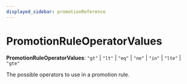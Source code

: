 ```yaml
---
displayed_sidebar: promotionReference
---
```



# PromotionRuleOperatorValues

 **PromotionRuleOperatorValues**: `"gt"` \| `"lt"` \| `"eq"` \| `"ne"` \| `"in"` \| `"lte"` \| `"gte"`

The possible operators to use in a promotion rule.
